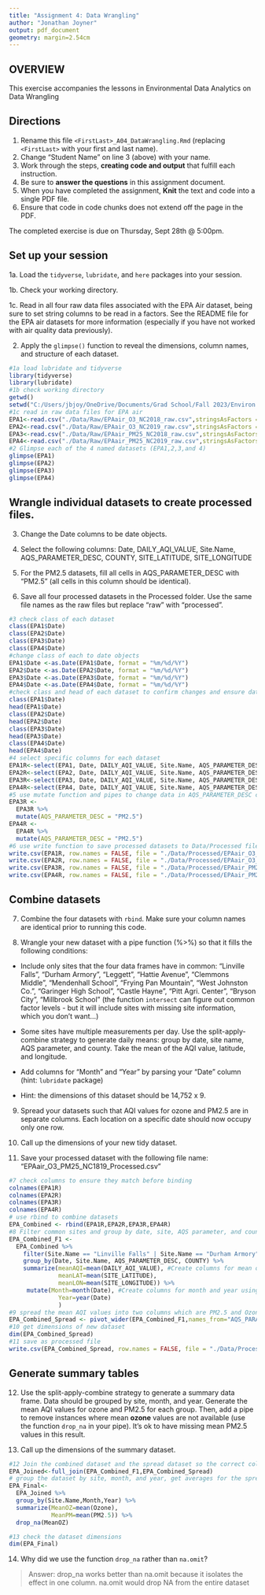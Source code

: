```yaml
---
title: "Assignment 4: Data Wrangling"
author: "Jonathan Joyner"
output: pdf_document
geometry: margin=2.54cm
---
```


## OVERVIEW

This exercise accompanies the lessons in Environmental Data Analytics on Data Wrangling 

## Directions

1. Rename this file `<FirstLast>_A04_DataWrangling.Rmd` (replacing `<FirstLast>` with your first and last name).
2. Change "Student Name" on line 3 (above) with your name.
3. Work through the steps, **creating code and output** that fulfill each instruction.
4. Be sure to **answer the questions** in this assignment document.
5. When you have completed the assignment, **Knit** the text and code into a single PDF file.
6. Ensure that code in code chunks does not extend off the page in the PDF.

The completed exercise is due on Thursday, Sept 28th @ 5:00pm.

## Set up your session 

1a. Load the `tidyverse`,  `lubridate`, and `here` packages into your session.

1b. Check your working directory.

1c. Read in all four raw data files associated with the EPA Air dataset, being sure to set string columns to be read in a factors. See the README file for the EPA air datasets for more information (especially if you have not worked with air quality data previously). 

2. Apply the `glimpse()` function to reveal the dimensions, column names, and structure of each dataset. 

```r
#1a load lubridate and tidyverse
library(tidyverse)
library(lubridate)
#1b check working directory
getwd()
setwd("C:/Users/jbjoy/OneDrive/Documents/Grad School/Fall 2023/Environ 872/EDE_Fall2023")
#1c read in raw data files for EPA air
EPA1<-read.csv("./Data/Raw/EPAair_O3_NC2018_raw.csv",stringsAsFactors = TRUE)
EPA2<-read.csv("./Data/Raw/EPAair_O3_NC2019_raw.csv",stringsAsFactors = TRUE)
EPA3<-read.csv("./Data/Raw/EPAair_PM25_NC2018_raw.csv",stringsAsFactors = TRUE)
EPA4<-read.csv("./Data/Raw/EPAair_PM25_NC2019_raw.csv",stringsAsFactors = TRUE)
#2 Glimpse each of the 4 named datasets (EPA1,2,3,and 4)
glimpse(EPA1)
glimpse(EPA2)
glimpse(EPA3)
glimpse(EPA4)
```


## Wrangle individual datasets to create processed files.

3. Change the Date columns to be date objects.

4. Select the following columns: Date, DAILY_AQI_VALUE, Site.Name, AQS_PARAMETER_DESC, COUNTY, SITE_LATITUDE, SITE_LONGITUDE

5. For the PM2.5 datasets, fill all cells in AQS_PARAMETER_DESC with "PM2.5" (all cells in this column should be identical).

6. Save all four processed datasets in the Processed folder. Use the same file names as the raw files but replace "raw" with "processed".

```r
#3 check class of each dataset
class(EPA1$Date)
class(EPA2$Date)
class(EPA3$Date)
class(EPA4$Date)
#change class of each to date objects
EPA1$Date <-as.Date(EPA1$Date, format = "%m/%d/%Y")
EPA2$Date <-as.Date(EPA2$Date, format = "%m/%d/%Y")
EPA3$Date <-as.Date(EPA3$Date, format = "%m/%d/%Y")
EPA4$Date <-as.Date(EPA4$Date, format = "%m/%d/%Y")
#check class and head of each dataset to confirm changes and ensure dates are displayed correctly
class(EPA1$Date)
head(EPA1$Date)
class(EPA2$Date)
head(EPA2$Date)
class(EPA3$Date)
head(EPA3$Date)
class(EPA4$Date)
head(EPA4$Date)
#4 select specific columns for each dataset
EPA1R<-select(EPA1, Date, DAILY_AQI_VALUE, Site.Name, AQS_PARAMETER_DESC, COUNTY, SITE_LATITUDE, SITE_LONGITUDE)
EPA2R<-select(EPA2, Date, DAILY_AQI_VALUE, Site.Name, AQS_PARAMETER_DESC, COUNTY, SITE_LATITUDE, SITE_LONGITUDE)
EPA3R<-select(EPA3, Date, DAILY_AQI_VALUE, Site.Name, AQS_PARAMETER_DESC, COUNTY, SITE_LATITUDE, SITE_LONGITUDE)
EPA4R<-select(EPA4, Date, DAILY_AQI_VALUE, Site.Name, AQS_PARAMETER_DESC, COUNTY, SITE_LATITUDE, SITE_LONGITUDE)
#5 use mutate function and pipes to change data in AQS_PARAMETER_DESC columns to PM2.5
EPA3R <-
  EPA3R %>%
  mutate(AQS_PARAMETER_DESC = "PM2.5")
EPA4R <-
  EPA4R %>%
  mutate(AQS_PARAMETER_DESC = "PM2.5")
#6 use write function to save processed datasets to Data/Processed file
write.csv(EPA1R, row.names = FALSE, file = "./Data/Processed/EPAair_O3_NC2018_processed.csv")
write.csv(EPA2R, row.names = FALSE, file = "./Data/Processed/EPAair_O3_NC2019_processed.csv")
write.csv(EPA3R, row.names = FALSE, file = "./Data/Processed/EPAair_PM25_NC2018_processed.csv")
write.csv(EPA4R, row.names = FALSE, file = "./Data/Processed/EPAair_PM25_NC2019_processed.csv")
```


## Combine datasets

7. Combine the four datasets with `rbind`. Make sure your column names are identical prior to running this code.

8. Wrangle your new dataset with a pipe function (%>%) so that it fills the following conditions: 

  * Include only sites that the four data frames have in common: "Linville Falls", "Durham Armory", "Leggett", "Hattie Avenue", "Clemmons Middle", "Mendenhall School", "Frying Pan Mountain", "West Johnston Co.", "Garinger High School", "Castle Hayne", "Pitt Agri. Center", "Bryson City", "Millbrook School" (the function `intersect` can figure out common factor levels - but it will include sites with missing site information, which you don't want...) 

  * Some sites have multiple measurements per day. Use the split-apply-combine strategy to generate daily means: group by date, site name, AQS parameter, and county. Take the mean of the AQI value, latitude, and longitude.
  
  * Add columns for "Month" and "Year" by parsing your "Date" column (hint: `lubridate` package)
  
  * Hint: the dimensions of this dataset should be 14,752 x 9.

9. Spread your datasets such that AQI values for ozone and PM2.5 are in separate columns. Each location on a specific date should now occupy only one row.

10. Call up the dimensions of your new tidy dataset.

11. Save your processed dataset with the following file name: "EPAair_O3_PM25_NC1819_Processed.csv"

```r
#7 check columns to ensure they match before binding
colnames(EPA1R)
colnames(EPA2R)
colnames(EPA3R)
colnames(EPA4R)
# use rbind to combine datasets
EPA_Combined <- rbind(EPA1R,EPA2R,EPA3R,EPA4R)
#8 Filter common sites and group by date, site, AQS parameter, and county.
EPA_Combined_F1 <-
  EPA_Combined %>%
    filter(Site.Name == "Linville Falls" | Site.Name == "Durham Armory" | Site.Name == "Leggett"  | Site.Name == "Hattie Avenue" | Site.Name == "Clemmons Middle" | Site.Name == "Mendenhall School" | Site.Name == "Frying Pan Mountain" | Site.Name == "West Johnston Co." | Site.Name == "Garinger High School" | Site.Name == "Castle Hayne" | Site.Name == "Pitt Agri. Center" | Site.Name == "Bryson City" | Site.Name == "Millbrook School") %>%
    group_by(Date, Site.Name, AQS_PARAMETER_DESC, COUNTY) %>%
    summarize(meanAQI=mean(DAILY_AQI_VALUE), #Create columns for mean of AQI, latitude and longitude
              meanLAT=mean(SITE_LATITUDE),
              meanLON=mean(SITE_LONGITUDE)) %>%
     mutate(Month=month(Date), #Create columns for month and year using lubridate
              Year=year(Date)
              )
#9 spread the mean AQI values into two columns which are PM2.5 and Ozone
EPA_Combined_Spread <- pivot_wider(EPA_Combined_F1,names_from="AQS_PARAMETER_DESC",values_from="meanAQI")
#10 get dimensions of new dataset
dim(EPA_Combined_Spread)
#11 save as processed file
write.csv(EPA_Combined_Spread, row.names = FALSE, file = "./Data/Processed/EPAair_O3_PM25_NC1819_Processed.csv")
```


## Generate summary tables

12. Use the split-apply-combine strategy to generate a summary data frame. Data should be grouped by site, month, and year. Generate the mean AQI values for ozone and PM2.5 for each group. Then, add a pipe to remove instances where mean **ozone** values are not available (use the function `drop_na` in your pipe). It's ok to have missing mean PM2.5 values in this result. 

13. Call up the dimensions of the summary dataset.

```r

#12 Join the combined dataset and the spread dataset so the correct columns are available
EPA_Joined<-full_join(EPA_Combined_F1,EPA_Combined_Spread)
# group the dataset by site, month, and year, get averages for the spread column values, and drop any NA values present
EPA_Final<-
  EPA_Joined %>%
  group_by(Site.Name,Month,Year) %>%
  summarize(MeanOZ=mean(Ozone),
            MeanPM=mean(PM2.5)) %>%
  drop_na(MeanOZ)

#13 check the dataset dimensions
dim(EPA_Final)

```

14. Why did we use the function `drop_na` rather than `na.omit`?

> Answer: drop_na works better than na.omit because it isolates the effect in one column. na.omit would drop NA from the entire dataset
